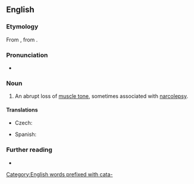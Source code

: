 ==English==
{{wikipedia}}

===Etymology===
From {{der|en|de|Kataplexie}}, from {{der|en|grc|κατάπληξις}}.

===Pronunciation===
* {{IPA|en|/ˈkætəplɛksi/}}

===Noun===
{{en-noun|~}}

# {{lb|en|medicine}} An abrupt loss of [[muscle tone]], sometimes associated with [[narcolepsy]].

====Translations====
{{trans-top|abrupt loss of muscle tone}}
* Czech: {{t|cs|kataplexie|f}}
{{trans-mid}}
* Spanish: {{t+|es|cataplexia|f}}
{{trans-bottom}}

===Further reading===
* {{R:OneLook}}

[[Category:English words prefixed with cata-]]